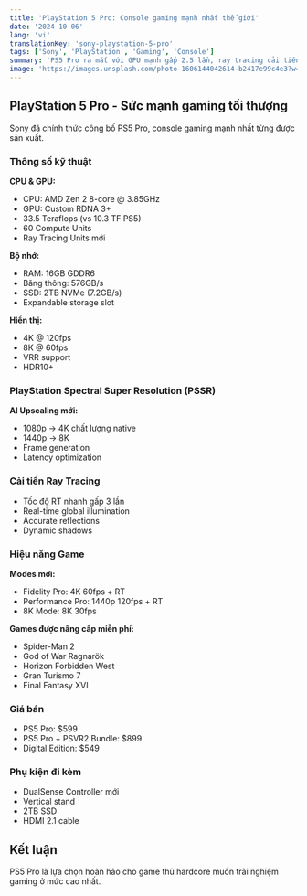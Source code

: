```yaml
---
title: 'PlayStation 5 Pro: Console gaming mạnh nhất thế giới'
date: '2024-10-06'
lang: 'vi'
translationKey: 'sony-playstation-5-pro'
tags: ['Sony', 'PlayStation', 'Gaming', 'Console']
summary: 'PS5 Pro ra mắt với GPU mạnh gấp 2.5 lần, ray tracing cải tiến và AI upscaling 8K.'
image: 'https://images.unsplash.com/photo-1606144042614-b2417e99c4e3?w=800&h=600&fit=crop'
---
```


## PlayStation 5 Pro - Sức mạnh gaming tối thượng

Sony đã chính thức công bố PS5 Pro, console gaming mạnh nhất từng được sản xuất.

### Thông số kỹ thuật

**CPU & GPU:**

- CPU: AMD Zen 2 8-core @ 3.85GHz
- GPU: Custom RDNA 3+
- 33.5 Teraflops (vs 10.3 TF PS5)
- 60 Compute Units
- Ray Tracing Units mới

**Bộ nhớ:**

- RAM: 16GB GDDR6
- Băng thông: 576GB/s
- SSD: 2TB NVMe (7.2GB/s)
- Expandable storage slot

**Hiển thị:**

- 4K @ 120fps
- 8K @ 60fps
- VRR support
- HDR10+

### PlayStation Spectral Super Resolution (PSSR)

**AI Upscaling mới:**

- 1080p → 4K chất lượng native
- 1440p → 8K
- Frame generation
- Latency optimization

### Cải tiến Ray Tracing

- Tốc độ RT nhanh gấp 3 lần
- Real-time global illumination
- Accurate reflections
- Dynamic shadows

### Hiệu năng Game

**Modes mới:**

- Fidelity Pro: 4K 60fps + RT
- Performance Pro: 1440p 120fps + RT
- 8K Mode: 8K 30fps

**Games được nâng cấp miễn phí:**

- Spider-Man 2
- God of War Ragnarök
- Horizon Forbidden West
- Gran Turismo 7
- Final Fantasy XVI

### Giá bán

- PS5 Pro: $599
- PS5 Pro + PSVR2 Bundle: $899
- Digital Edition: $549

### Phụ kiện đi kèm

- DualSense Controller mới
- Vertical stand
- 2TB SSD
- HDMI 2.1 cable

## Kết luận

PS5 Pro là lựa chọn hoàn hảo cho game thủ hardcore muốn trải nghiệm gaming ở mức cao nhất.

